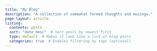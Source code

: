 ```yaml
---
title: "My Blog"
description: "A collection of somewhat formed thoughts and musings."
page-layout: article
listing:
  contents: posts
  sort: "date desc"  # Sort posts by newest first
  type: default  # Makes it look like a list of blog posts
  categories: true  # Enables filtering by tags (optional)
---
```

